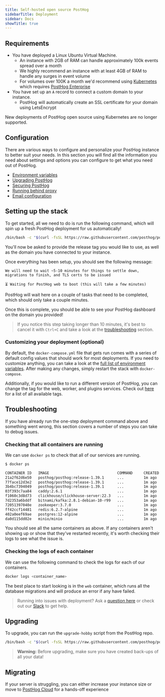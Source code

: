 ```yaml
---
title: Self-hosted open source PostHog
sidebarTitle: Deployment
sidebar: Docs
showTitle: true
---
```



<Disclaimer />

## Requirements

- You have deployed a Linux Ubuntu Virtual Machine.
    - An instance with 2GB of RAM can handle approximately 100k events spread over a month
    - We highly recommend an instance with at least 4GB of RAM to handle any surges in event volume
    - For volumes over 100K a month we'd recommend using [Kubernetes](/docs/self-host/deploy/other) which requires [PostHog Enterprise](/docs/self-host/enterprise/overview)
- You have set up an `A` record to connect a custom domain to your instance.
    - PostHog will automatically create an SSL certificate for your domain using LetsEncrypt

New deployments of PostHog open source using Kubernetes are no longer supported.

## Configuration

There are various ways to configure and personalize your PostHog instance to better suit your needs. In this section you will find all the information you need about settings and options you can configure to get what you need out of PostHog.

-   [Environment variables](/docs/self-host/configure/environment-variables)
-   [Upgrading PostHog](/docs/runbook/upgrading-posthog)
-   [Securing PostHog](/docs/self-host/configure/securing-posthog)
-   [Running behind proxy](/docs/self-host/configure/running-behind-proxy)
-   [Email configuration](/docs/self-host/configure/email)

## Setting up the stack

To get started, all we need to do is run the following command, which will spin up a fresh PostHog deployment for us automatically!

```bash
/bin/bash -c "$(curl -fsSL https://raw.githubusercontent.com/posthog/posthog/HEAD/bin/deploy-hobby)"
```

You'll now be asked to provide the release tag you would like to use, as well as the domain you have connected to your instance.

Once everything has been setup, you should see the following message:

```
We will need to wait ~5-10 minutes for things to settle down, migrations to finish, and TLS certs to be issued

⏳ Waiting for PostHog web to boot (this will take a few minutes)
```

PostHog will wait here on a couple of tasks that need to be completed, which should only take a couple minutes.

Once this is complete, you should be able to see your PostHog dashboard on the domain you provided!

> If you notice this step taking longer than 10 minutes, it's best to cancel it with `Ctrl+C` and take a look at the [troubleshooting](#troubleshooting) section.

### Customizing your deployment (optional)

By default, the `docker-compose.yml` file that gets run comes with a series of default config values that should work for most deployments.
If you need to customize anything, you can take a look at the [full list of environment variables](/docs/self-host/configure/environment-variables).
After making any changes, simply restart the stack with `docker-compose`.

Additionally, if you would like to run a different version of PostHog, you can change the tag for the web, worker, and plugins services.
Check out [here](https://hub.docker.com/r/posthog/posthog) for a list of all available tags.

## Troubleshooting

If you have already run the one-step deployment command above and something went wrong, this section covers a number of steps you can take to debug issues.

### Checking that all containers are running

We can use `docker ps` to check that all of our services are running.

```bash
$ docker ps

CONTAINER ID   IMAGE                               COMMAND     CREATED    STATUS    PORTS   NAMES
21a2f62d6e50   posthog/posthog:release-1.39.1      ...         1m ago     Up 1m     ...     ...
77face12d3e2   posthog/posthog:release-1.39.1      ...         1m ago     Up 1m     ...     ...
3b4bc7394049   posthog/posthog:release-1.39.1      ...         1m ago     Up 1m     ...     ...
03f393c7aa84   caddy:2.6.1                         ...         1m ago     Up 1m     ...     ...
f1060c3d8d73   clickhouse/clickhouse-server:22.3   ...         1m ago     Up 1m     ...     ...
7d2353a6bddf   bitnami/kafka:2.8.1-debian-10-r99   ...         1m ago     Up 1m     ...     ...
72051397040e   zookeeper:3.7.0                     ...         1m ago     Up 1m     ...     ...
ff42ccf14481   redis:6.2.7-alpine                  ...         1m ago     Up 1m     ...     ...
402a0eef69ae   postgres:12-alpine                  ...         1m ago     Up 1m     ...     ...
da0d115dd02e   minio/minio                         ...         1m ago     Up 1m     ...     ...
```

You should see all the same containers as above. If any containers aren't showing up or show that they've restarted recently, it's worth checking their logs to see what the issue is.

### Checking the logs of each container

We can use the following command to check the logs for each of our containers.

```bash
docker logs <container_name>
```

The best place to start looking is in the `web` container, which runs all the database migrations and will produce an error if any have failed.

> Running into issues with deployment? Ask a [question here](/questions) or check out our [Slack](/slack) to get help.

## Upgrading

To upgrade, you can run the `upgrade-hobby` script from the PostHog repo.

```bash
/bin/bash -c "$(curl -fsSL https://raw.githubusercontent.com/posthog/posthog/HEAD/bin/upgrade-hobby)"
```

>**Warning:** Before upgrading, make sure you have created back-ups of all your data!

## Migrating

If your server is struggling, you can either increase your instance size or move to [PostHog Cloud](/docs/migrate/migrate-between-posthog-instances) for a hands-off experience
